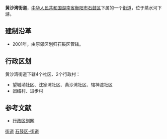 {{中国乡级行政区<!---乡级行政区专用模板--->
|行政区全称 = 黄沙湾街道
|景观照片文件名 = 
|景观照片描述 = 
|位置图文件名 = 
|位置图描述 = 
|汉语拼音 = 
|通用拼音 = 
|上级行政区 = [[湖南省|湖南省]][[衡阳市|衡阳市]][[石鼓区|石鼓区]]
|行政区类别 = 街道
|行政区划代码 = 430407006
|建置时间 = 
|政府驻地 = 黄沙湾蒸水桥北头
|地理坐标 = 
|毗邻 = 
|行政区划 = 6
|村委会 = 2
|居委会 = 4
|总面积 = 6平方公里
|户籍人口 = 0.7万
|户籍人口年份 = 2010
|常住人口 = 
|常住人口年份 = 
|人口密度 = 
|GDP = 
|GDP年份 = 
|邮政编码 = 421005　
|电话区号 = 
|时区 = UTC+8（[[东八区|东八区]]）
|官方网站 = 
|网站名称 = 
}}
'''黄沙湾街道'''，[[中华人民共和国|中华人民共和国]][[湖南省|湖南省]][[衡阳市|衡阳市]][[石鼓区|石鼓区]]下属的一个[[街道|街道]]，位于蒸水河下游。

==建制沿革==
*2001年，由原郊区划归石鼓区管辖。

==行政区划==
黄沙湾街道下辖4个社区、2个行政村：
*望城坳社区、沈家湾社区、黄沙湾社区、辖神渡社区
*团结村、进步村

==参考文献==
*[https://web.archive.org/web/20120324195134/http://www.xzqh.org/html/2011/0630/25305.html 行政区划网]

{{湖南小作品}}
{{衡阳市石鼓区行政区划}}

[[Category:石鼓区行政区划|街道]]
[[Category:衡阳乡镇|石鼓区-街道]]